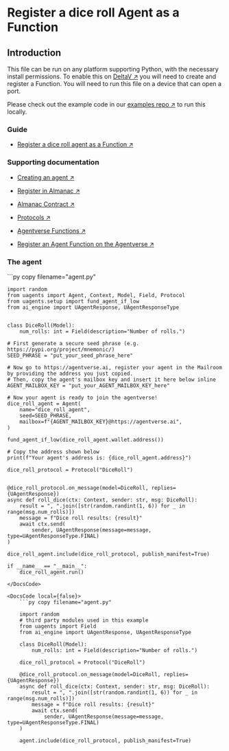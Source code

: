 
# Register a dice roll Agent as a Function

## Introduction

This file can be run on any platform supporting Python, with the necessary install permissions.
To enable this on [DeltaV ↗️](/concepts/ai-engine/deltav) you will need to create and register a Function. You will need to run this file on a device that can open a port.

Please check out the example code in our [examples repo ↗️](https://github.com/fetchai/uAgent-Examples/blob/main/1-uagents/examples/intermediate/dice-roll) to run this locally.

### Guide

- [Register a dice roll agent as a Function ↗️](/guides/agentverse/creating-agentverse-agents/simple-dice-roll-agent)

### Supporting documentation

- [Creating an agent ↗️](/guides/agents/create-a-uagent)

- [Register in Almanac ↗️](/guides/agents/register-in-almanac)

- [Almanac Contract ↗️](/references/contracts/uagents-almanac/almanac-overview)

- [Protocols ↗️](/references/uagents/uagents-protocols/agent-protocols)

- [Agentverse Functions ↗️](/concepts/agent-services/services)

- [Register an Agent Function on the Agentverse ↗️](/guides/agentverse/registering-agent-services)

### The agent

<GithubCodeSegment digest="8b9332c9b46b91042fce19b074a4ef90">
    <CodeSegment
        path="https://github.com/fetchai/uAgent-Examples/blob/main/1-uagents/examples/intermediate/dice-roll/local/agent.py"
        lineStart={1}
        lineEnd={43}
        hosted={true}
    />
	<CodeSegment
        path="https://github.com/fetchai/uAgent-Examples/blob/main/1-uagents/examples/intermediate/dice-roll/hosted/agent.py"
        lineStart={1}
        lineEnd={19}
        hosted={false}
    />
</GithubCodeSegment>
<CodeGroup dynamic hasCopy isLocalHostedFile digest='8b9332c9b46b91042fce19b074a4ef90'>

<DocsCode local={true}>
	```py copy filename="agent.py"

	import random
	from uagents import Agent, Context, Model, Field, Protocol
	from uagents.setup import fund_agent_if_low
	from ai_engine import UAgentResponse, UAgentResponseType
	 
	 
	class DiceRoll(Model):
	    num_rolls: int = Field(description="Number of rolls.")
	 
	# First generate a secure seed phrase (e.g. https://pypi.org/project/mnemonic/)
	SEED_PHRASE = "put_your_seed_phrase_here"
	 
	# Now go to https://agentverse.ai, register your agent in the Mailroom by providing the address you just copied.
	# Then, copy the agent's mailbox key and insert it here below inline
	AGENT_MAILBOX_KEY = "put_your_AGENT_MAILBOX_KEY_here"
	 
	# Now your agent is ready to join the agentverse!
	dice_roll_agent = Agent(
	    name="dice_roll_agent",
	    seed=SEED_PHRASE,
	    mailbox=f"{AGENT_MAILBOX_KEY}@https://agentverse.ai",
	)
	 
	fund_agent_if_low(dice_roll_agent.wallet.address())
	 
	# Copy the address shown below
	print(f"Your agent's address is: {dice_roll_agent.address}")
	 
	dice_roll_protocol = Protocol("DiceRoll")
	 
	 
	@dice_roll_protocol.on_message(model=DiceRoll, replies={UAgentResponse})
	async def roll_dice(ctx: Context, sender: str, msg: DiceRoll):
	    result = ", ".join([str(random.randint(1, 6)) for _ in range(msg.num_rolls)])
	    message = f"Dice roll results: {result}"
	    await ctx.send(
	        sender, UAgentResponse(message=message, type=UAgentResponseType.FINAL)
	)
	 
	dice_roll_agent.include(dice_roll_protocol, publish_manifest=True)
	 
	if __name__ == "__main__":
	    dice_roll_agent.run()

```
</DocsCode>

<DocsCode local={false}>
	```py copy filename="agent.py"

	import random
	# third party modules used in this example
	from uagents import Field
	from ai_engine import UAgentResponse, UAgentResponseType
	 
	class DiceRoll(Model):
	    num_rolls: int = Field(description="Number of rolls.")
	 
	dice_roll_protocol = Protocol("DiceRoll")
	 
	@dice_roll_protocol.on_message(model=DiceRoll, replies={UAgentResponse})
	async def roll_dice(ctx: Context, sender: str, msg: DiceRoll):
	    result = ", ".join([str(random.randint(1, 6)) for _ in range(msg.num_rolls)])
	    message = f"Dice roll results: {result}"
	    await ctx.send(
	        sender, UAgentResponse(message=message, type=UAgentResponseType.FINAL)
	)
	 
	agent.include(dice_roll_protocol, publish_manifest=True)

```
</DocsCode>

</CodeGroup>



